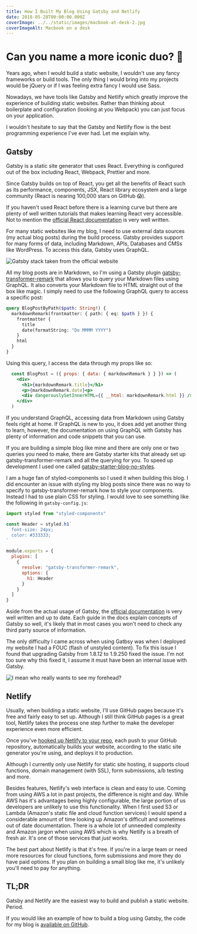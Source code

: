 ```yaml
---
title: How I Built My Blog Using Gatsby and Netlify
date: 2018-05-28T00:00:00.000Z
coverImage: ../../static/images/macbook-at-desk-2.jpg
coverImageAlt: Macbook on a desk
---
```


# Can you name a more iconic duo? 🤔

Years ago, when I would build a static website, I wouldn't use any fancy frameworks or build tools. The only thing I would bring into my projects would be jQuery or if I was feeling extra fancy I would use Sass.

Nowadays, we have tools like Gatsby and Netlify which greatly improve the experience of building static websites. Rather than thinking about boilerplate and configuration (looking at you Webpack) you can just focus on your application.

I wouldn't hesitate to say that the Gatsby and Netlify flow is the best programming experience I've ever had. Let me explain why.

## Gatsby

Gatsby is a static site generator that uses React. Everything is configured out of the box including React, Webpack, Prettier and more.

Since Gatsby builds on top of React, you get all the benefits of React such as its performance, components, JSX, React library ecosystem and a large community (React is nearing 100,000 stars on GitHub 😱).

If you haven't used React before there is a learning curve but there are plenty of well written tutorials that makes learning React very accessible. Not to mention the [official React documentation](https://reactjs.org/) is very well written.

For many static websites like my blog, I need to use external data sources (my actual blog posts) during the build process. Gatsby provides support for many forms of data, including Markdown, APIs, Databases and CMSs like WordPress. To access this data, Gatsby uses GraphQL.

![Gatsby stack taken from the official website](../../static/images/gatsby_flow.png)

All my blog posts are in Markdown, so I'm using a Gatsby plugin [gatsby-transformer-remark](https://www.gatsbyjs.org/packages/gatsby-transformer-remark/?=gatsby-transformer-remark) that allows you to query your Markdown files using GraphQL. It also converts your Markdown file to HTML straight out of the box like magic. I simply need to use the following GraphQL query to access a specific post:

```graphql
query BlogPostByPath($path: String!) {
  markdownRemark(frontmatter: { path: { eq: $path } }) {
    frontmatter {
      title
      date(formatString: "Do MMMM YYYY")
    }
    html
  }
}
```

Using this query, I access the data through my props like so:

```jsx
  const BlogPost = ({ props: { data: { markdownRemark } } }) => (
    <div>
      <h1>{markdownRemark.title}</h1>
      <p>{markdownRemark.date}<p>
      <div dangerouslySetInnerHTML={{ __html: markdownRemark.html }} />
    </div>
  )
```

If you understand GraphQL, accessing data from Markdown using Gatsby feels right at home. If GraphQL is new to you, it does add yet another thing to learn, however, the documentation on using GraphQL with Gatsby has plenty of information and code snippets that you can use.

If you are building a simple blog like mine and there are only one or two queries you need to make, there are Gatsby starter kits that already set up gatsby-transformer-remark and all the querying for you. To speed up development I used one called [gatsby-starter-blog-no-styles](https://github.com/noahg/gatsby-starter-blog-no-styles/).

I am a huge fan of styled-components so I used it when building this blog. I did encounter an issue with styling my blog posts since there was no way to specify to gatsby-transformer-remark how to style your components. Instead I had to use plain CSS for styling. I would love to see something like the following in `gatsby-config.js`:

```javascript
import styled from "styled-components"

const Header = styled.h1`
  font-size: 24px;
  color: #333333;
`

module.exports = {
  plugins: [
    {
      resolve: "gatsby-transformer-remark",
      options: {
        h1: Header
      }
    }
  ]
}
```

Aside from the actual usage of Gatsby, the [official documentation](https://www.gatsbyjs.org/docs/) is very well written and up to date. Each guide in the docs explain concepts of Gatsby so well, it's likely that in most cases you won't need to check any third party source of information.

The only difficulty I came across when using Gatbsy was when I deployed my website I had a FOUC (flash of unstyled content). To fix this issue I found that upgrading Gatsby from 1.8.12 to 1.9.250 fixed the issue. I'm not too sure why this fixed it, I assume it must have been an internal issue with Gatsby.

![I mean who really wants to see my forehead?](../../static/images/fouc.png)

## Netlify

Usually, when building a static website, I'll use GitHub pages because it's free and fairly easy to set up. Although I still think GitHub pages is a great tool, Netlify takes the process one step further to make the developer experience even more efficient.

Once you've [hooked up Netlify to your repo](https://www.netlify.com/blog/2016/02/24/a-step-by-step-guide-gatsby-on-netlify/), each push to your GitHub repository, automatically builds your website, according to the static site generator you're using, and deploys it to production.

Although I currently only use Netlify for static site hosting, it supports cloud functions, domain management (with SSL), form submissions, a/b testing and more.

Besides features, Netlify's web interface is clean and easy to use. Coming from using AWS a lot in past projects, the difference is night and day. While AWS has it's advantages being highly configurable, the large portion of us developers are unlikely to use this functionality. When I first used S3 or Lambda (Amazon's static file and cloud function services) I would spend a considerable amount of time looking up Amazon's difficult and sometimes out of date documentation. There is a whole lot of unneeded complexity and Amazon jargon when using AWS which is why Netlify is a breath of fresh air. It's one of those services that _just_ works.

The best part about Netlify is that it's free. If you're in a large team or need more resources for cloud functions, form submissions and more they do have paid options. If you plan on building a small blog like me, it's unlikely you'll need to pay for anything.

## TL;DR

Gatsby and Netlify are the easiest way to build and publish a static website. Period.

If you would like an example of how to build a blog using Gatsby, the code for my blog is [available on GitHub](https://github.com/pavsidhu/blog).
